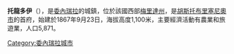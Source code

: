 '''托龍多伊'''（{{lang-es|Torondoy}}），是[[委內瑞拉|委內瑞拉]]的城鎮，位於該國西部[[梅里達州|梅里達州]]，是[[胡斯托布里塞尼奧市|胡斯托布里塞尼奧市]]的首府，始建於1867年9月23日，海拔高度1,100米，主要經濟活動有農業和旅遊業，人口5,871。

{{Venezuela-geo-stub}}
[[Category:委內瑞拉城市|Category:委內瑞拉城市]]